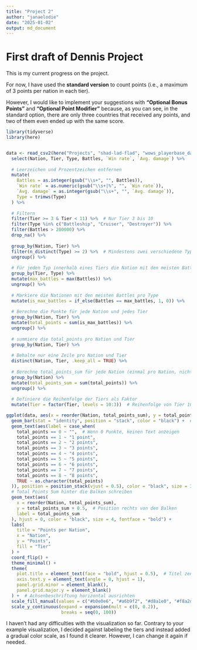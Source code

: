 ```yaml
---
title: "Project 2"
author: "janaelodie"
date: "2025-01-02"
output: md_document
---
```


# First draft of Dennis Project

This is my current progress on the project.

For now, I have used the **standard version** to count points (i.e., a maximum of 3 points per nation in each tier).

However, I would like to implement your suggestions with **"Optional Bonus Points"** and **"Optional Point Modifier"** because, as you can see, in the standard option, there are only three countries that received any points, and two of them even ended up with the same score.

```r

library(tidyverse)
library(here)


data <- read_csv2(here("Projects", "shad-lad-flad", "wows_playerbase_data.CSV"), na = "-") %>% 
  select(Nation, Tier, Type, Battles, `Win rate`, `Avg. damage`) %>% 
  
  # Leerzeichen und Prozentzeichen entfernen
  mutate(
    Battles = as.integer(gsub("\\s+", "", Battles)),  
    `Win rate` = as.numeric(gsub("\\s+|%", "", `Win rate`)),  
    `Avg. damage` = as.integer(gsub("\\s+", "", `Avg. damage`)),
    Type = trimws(Type)
  ) %>% 
  
  # Filtern
  filter(Tier >= 3 & Tier < 11) %>%  # Nur Tier 3 bis 10
  filter(Type %in% c("Battleship", "Cruiser", "Destroyer")) %>% 
  filter(Battles > 200000) %>% 
  drop_na() %>% 
  
  group_by(Nation, Tier) %>% 
  filter(n_distinct(Type) >= 2) %>%  # Mindestens zwei verschiedene Typen erforderlich
  ungroup() %>% 
  
  # Für jeden Typ innerhalb eines Tiers die Nation mit den meisten Battles ermitteln
  group_by(Tier, Type) %>%
  mutate(max_battles = max(Battles)) %>%
  ungroup() %>%
  
  # Markiere die Nationen mit den meisten Battles pro Type
  mutate(is_max_battles = if_else(Battles == max_battles, 1, 0)) %>%
  
  # Berechne die Punkte für jede Nation und jedes Tier
  group_by(Nation, Tier) %>%
  mutate(total_points = sum(is_max_battles)) %>%
  ungroup() %>%
  
  # summiere die total_points pro Nation und Tier
  group_by(Nation, Tier) %>%
  
  # Behalte nur eine Zeile pro Nation und Tier
  distinct(Nation, Tier, .keep_all = TRUE) %>%
  
  # Berechne total_points_sum für jede Nation (einmal pro Nation, nicht mehrfach)
  group_by(Nation) %>%
  mutate(total_points_sum = sum(total_points)) %>%
  ungroup() %>%
  
  # Definiere die Reihenfolge der Tiers als Faktor 
  mutate(Tier = factor(Tier, levels = 10:3))  # Reihenfolge von Tier 10 bis Tier 3

```

```r

ggplot(data, aes(x = reorder(Nation, total_points_sum), y = total_points, fill = factor(Tier))) +
  geom_bar(stat = "identity", position = "stack", color = "black") +  # Balken mit schwarzem Rand
  geom_text(aes(label = case_when(
    total_points == 0 ~ "",  # Wenn 0 Punkte, keinen Text anzeigen
    total_points == 1 ~ "1 point", 
    total_points == 2 ~ "2 points", 
    total_points == 3 ~ "3 points", 
    total_points == 4 ~ "4 points", 
    total_points == 5 ~ "5 points", 
    total_points == 6 ~ "6 points", 
    total_points == 7 ~ "7 points", 
    total_points == 8 ~ "8 points", 
    TRUE ~ as.character(total_points)
  )), position = position_stack(vjust = 0.5), color = "black", size = 3) +  # Text in Balken
  # Total Points Sum hinter die Balken schreiben
  geom_text(aes(
    x = reorder(Nation, total_points_sum),
    y = total_points_sum + 0.5,  # Position rechts von den Balken
    label = total_points_sum
  ), hjust = 0, color = "black", size = 4, fontface = "bold") + 
  labs(
    title = "Points per Nation",
    x = "Nation",
    y = "Points",
    fill = "Tier"
  ) +
  coord_flip() + 
  theme_minimal() +
  theme(
    plot.title = element_text(face = "bold", hjust = 0.5),  # Titel zentrieren
    axis.text.y = element_text(angle = 0, hjust = 1), 
    panel.grid.minor = element_blank(),
    panel.grid.major.y = element_blank() 
  ) +  # Achsenbeschriftung horizontal ausrichten
  scale_fill_manual(values = c("#b0e0e6", "#a6b9f2", "#d8a1e0", "#f8a2d2", "#ffb3a6", "#ffcd6b", "#ffe28a", "#fff9b0")) +  # Manuelle Farbskala für Tiers
  scale_y_continuous(expand = expansion(mult = c(0, 0.2)),
                     breaks = seq(0, 100))

```

I haven't had any difficulties with the visualization so far. Contrary to your example visualization, I decided against labeling the tiers and instead added a gradual color scale, as I found it clearer. However, I can change it again if needed.
